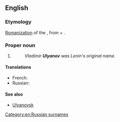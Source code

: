 ==English==

===Etymology===
[[romanization|Romanization]] of the {{etyl|ru|en}} {{term|Улья́нов|lang=ru}}, from {{term|Ульян||[[Julian]]|lang=ru}} + {{term|-ов||genitive possessive ending|lang=ru}}.

===Proper noun===
{{en-proper noun}}

# {{non-gloss definition|A [[transliteration]] of a Russian surname.}}
#: ''Vladimir '''Ulyanov''' was Lenin's original name.''

====Translations====
{{trans-top|surname}}
* French: {{t|fr|Oulianov|m}}
* Russian: {{t+|ru|Улья́нов|m}}
{{trans-mid}}
{{trans-bottom}}

====See also====
* [[Ulyanovsk]]

[[Category:en:Russian surnames]]